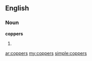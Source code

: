 ==English==

===Noun===
'''coppers'''

# {{plural of|[[copper]]}}

[[ar:coppers]]
[[my:coppers]]
[[simple:coppers]]
